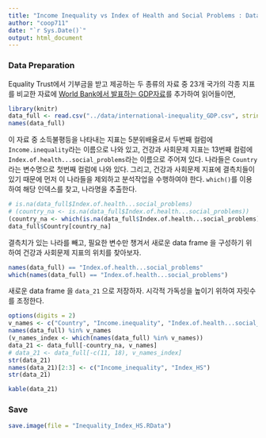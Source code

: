 ```yaml
---
title: "Income Inequality vs Index of Health and Social Problems : Data"
author: "coop711"
date: "`r Sys.Date()`"
output: html_document
---
```


### Data Preparation

Equality Trust에서 기부금을 받고 제공하는 두 종류의 자료 중 23개 국가의 각종 지표를 비교한 자료에 [World Bank에서 발표하는 GDP자료](https://en.wikipedia.org/wiki/List_of_countries_by_GDP_(PPP)_per_capita)를 추가하여 읽어들이면,

```r
library(knitr)
data_full <- read.csv("../data/international-inequality_GDP.csv", stringsAsFactors = FALSE)
names(data_full)
```

이 자료 중 소득불평등을 나타내는 지표는 5분위배율로서 두번째 컬럼에 `Income.inequality`라는 이름으로 나와 있고, 건강과 사회문제 지표는 13번째 컬럼에 `Index.of.health...social_problems`라는 이름으로 주어져 있다. 나라들은 `Country`라는 변수명으로 첫번째 컬럼에 나와 있다. 그리고, 건강과 사회문제 지표에 결측치들이 있기 때문에 먼저 이 나라들을 제외하고 분석작업을 수행하여야 한다.
`which()`를 이용하여 해당 인덱스를 찾고, 나라명을 추출한다.

```r
# is.na(data_full$Index.of.health...social_problems)
# (country_na <- is.na(data_full$Index.of.health...social_problems))
(country_na <- which(is.na(data_full$Index.of.health...social_problems)))
data_full$Country[country_na]
```

결측치가 있는 나라를 빼고, 필요한 변수만 챙겨서 새로운 data frame 을 구성하기 위하여 건강과 사회문제 지표의 위치를 찾아보자.

```r
names(data_full) == "Index.of.health...social_problems"
which(names(data_full) == "Index.of.health...social_problems")
```

새로운 data frame 을 `data_21` 으로 저장하자. 시각적 가독성을 높이기 위하여 자릿수를 조정한다.

```r
options(digits = 2)
v_names <- c("Country", "Income.inequality", "Index.of.health...social_problems", "GDP_WB")
names(data_full) %in% v_names
(v_names_index <- which(names(data_full) %in% v_names))
data_21 <- data_full[-country_na, v_names]
# data_21 <- data_full[-c(11, 18), v_names_index]
str(data_21)
names(data_21)[2:3] <- c("Income_inequality", "Index_HS")
str(data_21)
```

<P style = "page-break-before:always">

```r
kable(data_21)
```

### Save

```r
save.image(file = "Inequality_Index_HS.RData")
```












